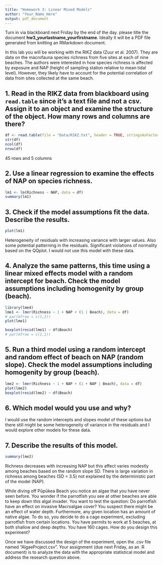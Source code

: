 ```yaml
---
title: "Homework 3: Linear Mixed Models"
author: "Your_Name_Here"
output: pdf_document
---
```


Turn in via blackboard next Friday by the end of the day. please title the document **hw3_yourlastname_yourfirstname**. Ideally it will be a PDF file generated from knitting an RMarkdown document.

In this lab you will be working with the RIKZ data (Zuur et al. 2007). They are data on the macrofauna species richness from five sites at each of nine beaches. The authors were interested in how  species richness is affected by exposure and NAP (height of sampling station relative to mean tidal level). However, they likely have to account for the potential correlation of data from sites collected at the same beach.


## 1. Read in the RIKZ data from blackboard using `read.table` since it's a text file and not a csv. Assign it to an object and examine the structure of the object. How many rows and columns are there?

```r
df <- read.table(file = "Data/RIKZ.txt", header = TRUE, stringsAsFactors = FALSE)
str(df)
ncol(df)
nrow(df)
```

45 rows and 5 columns


## 2. Use a linear regression to examine the effects of NAP on species richness. 

```r
lm1 <- lm(Richness ~ NAP, data = df)
summary(lm1)
```

## 3. Check if the model assumptions fit the data. Describe the results.

```r
plot(lm1)
```

Heterogeneity of residuals with increasing variance with larger values. Also some potential patterning in the residuals. Significant violations of normality based on the QQplot. I would not use this model with these data.

## 4. Analyze the same patterns, this time using a linear mixed effects model with a random intercept for beach. Check the model assumptions including homogenity by group (beach).

```r
library(lme4)
lme1 <- lmer(Richness ~ 1 + NAP + (1 | Beach), data = df)
# par(mfrow = c(1,2))
plot(lme1)

boxplot(resid(lme1) ~ df$Beach)
# par(mfrow = c(1,1))
```

## 5. Run a third model using a random intercept and random effect of beach on NAP (random slope). Check the model assumptions including homogenity by group (beach).

```r
lme2 <- lmer(Richness ~ 1 + NAP + (1 + NAP | Beach), data = df)
plot(lme2)
boxplot(resid(lme2) ~ df$Beach)
```

## 6. Which model would you use and why?

I would use the random intercepts and slopes model of these options but there still might be some heterogeneity of variance in the residuals and I would explore other models for these data.

## 7. Describe the results of this model.

```r
summary(lme2)
```

Richness decreases with increasing NAP but this affect varies modestly among beaches based on the random slope SD. There is large variation in richness among beaches (SD = 3.5) not explained by the deterministic part of the model (NAP).

 



While diving off Pūpūkea Beach you notice an algae that you have never seen before. You wonder if the parrotfish you see at other beaches are able to keep down this algal invader. You want to test the question: Do parrotfish have an effect on invasive Macroalgae cover? You suspect there might be an effect of water depth. Furthermore, any given location has an amount of native algae.  To do so, you decide to do a cage experiment, excluding parrotfish from certain locations. You have permits to work at 5 beaches, at both shallow and deep depths. You have 160 cages. How do you design this experiment?


Once we have discussed the design of the experiment, open the .csv file named “AlgaeProject.csv”. Your assignment (due next Friday, as an .R document) is to analyze the data with the appropriate statistical model and address the research question above.


